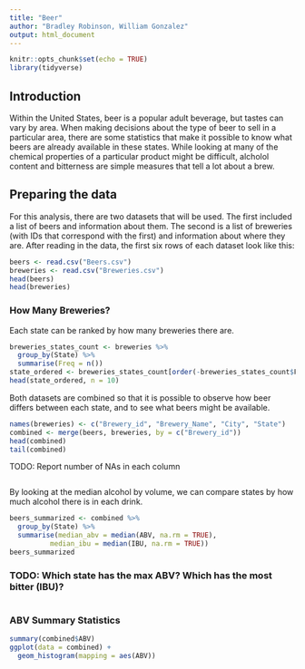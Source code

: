 ```yaml
---
title: "Beer"
author: "Bradley Robinson, William Gonzalez"
output: html_document
---
```


```r
knitr::opts_chunk$set(echo = TRUE)
library(tidyverse)
```
## Introduction

Within the United States, beer is a popular adult beverage, but tastes can vary by area. When making decisions about the type of beer to sell in a particular area, there are some statistics that make it possible to know what beers are already available in these states. While looking at many of the chemical properties of a particular product might be difficult, alcholol content and bitterness are simple measures that tell a lot about a brew.

## Preparing the data
For this analysis, there are two datasets that will be used. The first included a list of beers and information about them. The second is a list of breweries (with IDs that correspond with the first) and information about where they are. After reading in the data, the first six rows of each dataset look like this:
```r
beers <- read.csv("Beers.csv")
breweries <- read.csv("Breweries.csv")
head(beers)
head(breweries)
```

### How Many Breweries?

Each state can be ranked by how many breweries there are.

```r
breweries_states_count <- breweries %>%
  group_by(State) %>%
  summarise(Freq = n())
state_ordered <- breweries_states_count[order(-breweries_states_count$Freq),]
head(state_ordered, n = 10)
```

Both datasets are combined so that it is possible to observe how beer differs between each state, and to see what beers might be available.
```r
names(breweries) <- c("Brewery_id", "Brewery_Name", "City", "State")
combined <- merge(beers, breweries, by = c("Brewery_id")) 
head(combined)
tail(combined)
```
TODO: Report number of NAs in each column
```r

```

By looking at the median alcohol by volume, we can compare states by how much alcohol there is in each drink.
```r
beers_summarized <- combined %>%
  group_by(State) %>%
  summarise(median_abv = median(ABV, na.rm = TRUE),
          median_ibu = median(IBU, na.rm = TRUE))
beers_summarized
```

### TODO: Which state has the max ABV? Which has the most bitter (IBU)?
```r

```

### ABV Summary Statistics
```r
summary(combined$ABV)
ggplot(data = combined) +
  geom_histogram(mapping = aes(ABV))
```

